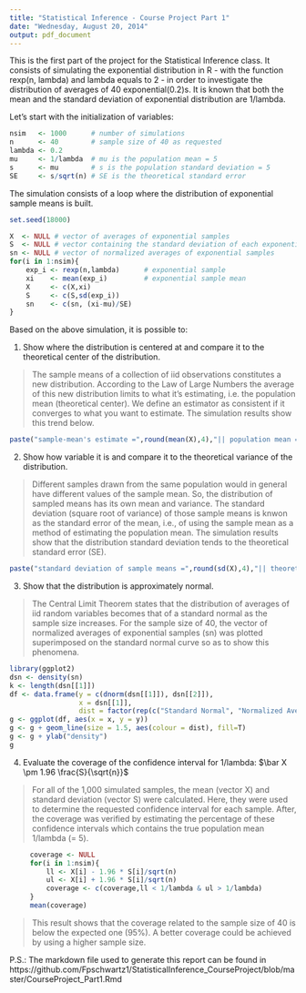 ```yaml
---
title: "Statistical Inference - Course Project Part 1"
date: "Wednesday, August 20, 2014"
output: pdf_document
---
```


This is the first part of the project for the Statistical Inference class. It consists of simulating the exponential distribution in R - with the function rexp(n, lambda) and lambda equals to 2 - in order to investigate the distribution of averages of 40 exponential(0.2)s. It is known that both the mean and the standard deviation of exponential distribution are 1/lambda.

Let's start with the initialization of variables:

```r
nsim   <- 1000      # number of simulations
n      <- 40        # sample size of 40 as requested
lambda <- 0.2
mu     <- 1/lambda  # mu is the population mean = 5
s      <- mu        # s is the population standard deviation = 5
SE     <- s/sqrt(n) # SE is the theoretical standard error 
```

The simulation consists of a loop where the distribution of exponential sample means is built.

```r
set.seed(18000)
```
```r
X  <- NULL # vector of averages of exponential samples
S  <- NULL # vector containing the standard deviation of each exponential sample
sn <- NULL # vector of normalized averages of exponential samples
for(i in 1:nsim){
    exp_i <- rexp(n,lambda)      # exponential sample
    xi    <- mean(exp_i)         # exponential sample mean
    X     <- c(X,xi)
    S     <- c(S,sd(exp_i))
    sn    <- c(sn, (xi-mu)/SE)
}
```

Based on the above simulation, it is possible to:

1. Show where the distribution is centered at and compare it to the theoretical center of the distribution.

> The sample means of a collection of iid observations constitutes a new distribution. According to the Law of Large Numbers the average of this new distribution limits to what it's estimating, i.e. the population mean (theoretical center). We define an estimator as consistent if it converges to what you want to estimate. The simulation results show this trend below.

```r
paste("sample-mean's estimate =",round(mean(X),4),"|| population mean =", mu)
```

2. Show how variable it is and compare it to the theoretical variance of the distribution.

> Different samples drawn from the same population would in general have different values of the sample mean. So, the distribution of sampled means has its own mean and variance. The standard deviation (square root of variance) of those sample means is knwon as the standard error of the mean, i.e., of using the sample mean as a method of estimating the population mean. The simulation results show that the distribution standard deviation tends to the theoretical standard error (SE).

```r
paste("standard deviation of sample means =",round(sd(X),4),"|| theoretical standard error =", round(SE,4))
```

3. Show that the distribution is approximately normal.

> The Central Limit Theorem states that the distribution of averages of iid random variables becomes that of a standard normal as the sample size increases. For the sample size of 40, the vector of normalized averages of exponential samples (sn) was plotted superimposed on the standard normal curve so as to show this phenomena.

```r
library(ggplot2)
dsn <- density(sn)
k <- length(dsn[[1]])
df <- data.frame(y = c(dnorm(dsn[[1]]), dsn[[2]]),
                 x = dsn[[1]],
                 dist = factor(rep(c("Standard Normal", "Normalized Averages"), c(k,k))))
g <- ggplot(df, aes(x = x, y = y)) 
g <- g + geom_line(size = 1.5, aes(colour = dist), fill=T)
g <- g + ylab("density")
g
```

4. Evaluate the coverage of the confidence interval for 1/lambda: $\bar X \pm 1.96 \frac{S}{\sqrt{n}}$

> For all of the 1,000 simulated samples, the mean (vector X) and standard deviation (vector S) were calculated. Here, they were used to determine the requested confidence interval for each sample. After, the coverage was verified by estimating the percentage of these confidence intervals which contains the true population mean 1/lambda (= 5).

```r
     coverage <- NULL
     for(i in 1:nsim){
         ll <- X[i] - 1.96 * S[i]/sqrt(n)
         ul <- X[i] + 1.96 * S[i]/sqrt(n)
         coverage <- c(coverage,ll < 1/lambda & ul > 1/lambda)
     }
     mean(coverage)
```
> This result shows that the coverage related to the sample size of 40 is below the expected one (95%). A better coverage could be achieved by using a higher sample size.



P.S.: The markdown file used to generate this report can be found in
https://github.com/Fpschwartz1/StatisticalInference_CourseProject/blob/master/CourseProject_Part1.Rmd